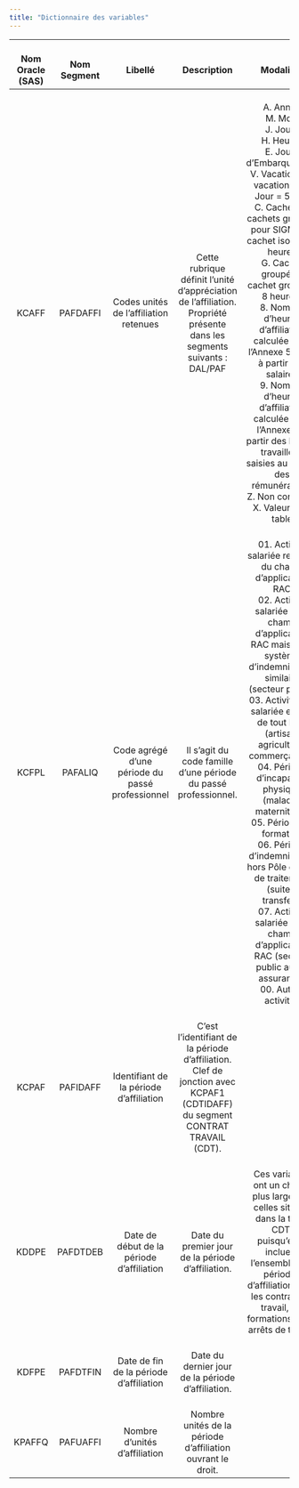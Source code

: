 ```yaml
---
title: "Dictionnaire des variables"
---
```


| <br>Nom Oracle (SAS) | <br>Nom Segment |                     <br>Libellé                      |                                                          <br>Description                                                           |                                                                                                                                                                                                                                                                              <br>Modalités                                                                                                                                                                                                                                                                               |
|:-------:|:-------:|:-------:|:-------:|:------------------------------------:|
|      <br>KCAFF       |  <br>PAFDAFFI   |      <br>Codes unités de l'affiliation retenues      |  <br>Cette rubrique définit l'unité d'appréciation de l'affiliation.<br> Propriété présente dans les segments suivants : DAL/PAF   |                    <br>A. Année<br> M. Mois<br> J. Jours<br> H. Heures<br> E. Jours d'Embarquement<br> V. Vacations (2 vacations = 1 Jour = 5.6h.)<br> C. Cachet (et cachets groupés pour SIGMA) 1 cachet isolé =12 heures<br> G. Cachet groupé (1 cachet groupé = 8 heures)<br> 8. Nombre d'heures d'affiliation calculée pour l'Annexe 5 et 12 à partir des salaires<br> 9. Nombre d'heures d'affiliation calculée pour l'Annexe 5 à partir des heures travaillées saisies au niveau des rémunérations<br> Z. Non concerné<br> X. Valeur hors table                    |
|      <br>KCFPL       |   <br>PAFALIQ   | <br>Code agrégé d'une période du passé professionnel |                                <br>Il s'agit du code famille d'une période du passé professionnel.                                 | <br>01. Activité salariée relevant du champ d'application RAC<br> 02. Activité salariée hors champ d'application RAC mais avec système d'indemnisation similaire (secteur public)<br> 03. Activité non salariée exclue de tout RAC (artisan, agriculteur, commerçant,...)<br> 04. Période d'incapacité physique (maladie, maternité,...)<br> 05. Période de formation<br> 06. Période d'indemnisation hors Pôle emploi de traitement (suite à transfert)<br> 07. Activité salariée hors champ d'application RAC (secteur public auto-assurance)<br> 00. Autres activités |
|      <br>KCPAF       |  <br>PAFIDAFF   |     <br>Identifiant de la période d'affiliation      | <br>C'est l'identifiant de la période d'affiliation.<br> Clef de jonction avec KCPAF1 (CDTIDAFF) du segment CONTRAT TRAVAIL (CDT). |                                                                                                                                                                                                                                                                                                                                                                                                                                                                                                                                                                          |
|      <br>KDDPE       |  <br>PAFDTDEB   |    <br>Date de début de la période d'affiliation     |                                       <br>Date du premier jour de la période d'affiliation.                                        |                                                                                                                                                                           <br>Ces variables ont un champ plus large que celles situées dans la table CDT, puisqu'elles incluent l'ensemble des périodes d'affiliation, dont les contrats de travail, les formations et les arrêts de travail.                                                                                                                                                                            |
|      <br>KDFPE       |  <br>PAFDTFIN   |     <br>Date de fin de la période d'affiliation      |                                       <br>Date du dernier jour de la période d'affiliation.                                        |                                                                                                                                                                                                                                                                                                                                                                                                                                                                                                                                                                          |
|      <br>KPAFFQ      |  <br>PAFUAFFI   |          <br>Nombre d'unités d'affiliation           |                                  <br>Nombre unités de la période d'affiliation ouvrant le droit.                                   |                                                                                                                                                                                                                                                                                                                                                                                                                                                                                                                                                                          |

